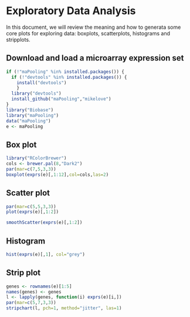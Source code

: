 # Exploratory Data Analysis

In this document, we will review the meaning and how to generata some core plots for exploring data: boxplots, scatterplots, histograms and stripplots.

## Download and load a microarray expression set

```r
if (!"maPooling" %in% installed.packages()) {
  if (!"devtools" %in% installed.packages()) {
    install("devtools")
    }
  library("devtools")
  install_github("maPooling","mikelove")
}
library("Biobase")
library("maPooling")
data("maPooling")
e <- maPooling
```

## Box plot

```r
library("RColorBrewer")
cols <- brewer.pal(8,"Dark2")
par(mar=c(7,5,3,3))
boxplot(exprs(e)[,1:12],col=cols,las=2)
```

## Scatter plot

```r
par(mar=c(5,5,3,3))
plot(exprs(e)[,1:2])
```

```r
smoothScatter(exprs(e)[,1:2])
```

## Histogram

```r
hist(exprs(e)[,1], col="grey")
```

## Strip plot

```r
genes <- rownames(e)[1:5]
names(genes) <- genes
l <- lapply(genes, function(i) exprs(e)[i,])
par(mar=c(5,7,3,3))
stripchart(l, pch=1, method="jitter", las=1)
```
